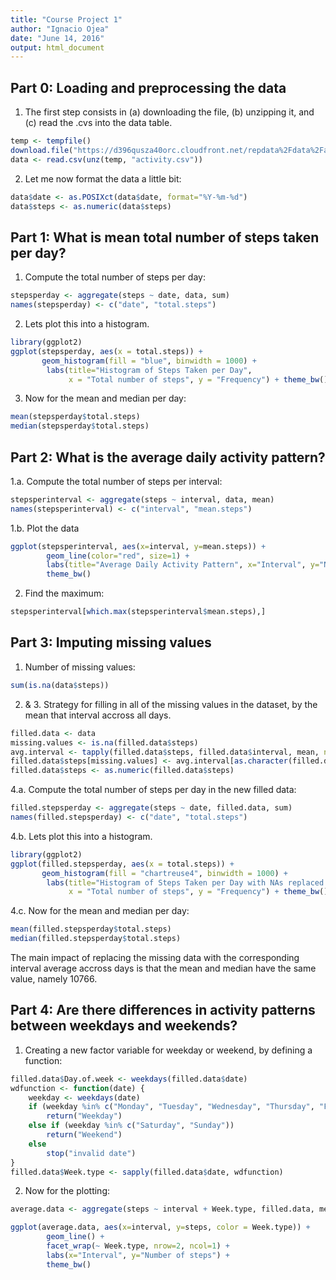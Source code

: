 ```yaml
---
title: "Course Project 1"
author: "Ignacio Ojea"
date: "June 14, 2016"
output: html_document
---
```


## Part 0: Loading and preprocessing the data

1. The first step consists in (a) downloading the file, (b) unzipping it, and (c) read the .cvs into the data table.

```r
temp <- tempfile()
download.file("https://d396qusza40orc.cloudfront.net/repdata%2Fdata%2Factivity.zip", temp, method = "curl")
data <- read.csv(unz(temp, "activity.csv"))
```

2. Let me now format the data a little bit:
```r
data$date <- as.POSIXct(data$date, format="%Y-%m-%d")
data$steps <- as.numeric(data$steps)
```

## Part 1: What is mean total number of steps taken per day?

1. Compute the total number of steps per day:
```r
stepsperday <- aggregate(steps ~ date, data, sum)
names(stepsperday) <- c("date", "total.steps")
```

2. Lets plot this into a histogram.
```r
library(ggplot2)
ggplot(stepsperday, aes(x = total.steps)) + 
       geom_histogram(fill = "blue", binwidth = 1000) + 
        labs(title="Histogram of Steps Taken per Day", 
             x = "Total number of steps", y = "Frequency") + theme_bw()
```

3. Now for the mean and median per day:
```r
mean(stepsperday$total.steps)
median(stepsperday$total.steps)

```


## Part 2: What is the average daily activity pattern?

1.a. Compute the total number of steps per interval:
```r
stepsperinterval <- aggregate(steps ~ interval, data, mean)
names(stepsperinterval) <- c("interval", "mean.steps")
```

1.b. Plot the data
```r
ggplot(stepsperinterval, aes(x=interval, y=mean.steps)) +   
        geom_line(color="red", size=1) +  
        labs(title="Average Daily Activity Pattern", x="Interval", y="Number of steps") +  
        theme_bw()
```

2. Find the maximum:
```r
stepsperinterval[which.max(stepsperinterval$mean.steps),]
```

## Part 3: Imputing missing values

1. Number of missing values:
```r
sum(is.na(data$steps))
```

2. & 3. Strategy for filling in all of the missing values in the dataset, by the mean that interval accross all days.
```r
filled.data <- data
missing.values <- is.na(filled.data$steps)
avg.interval <- tapply(filled.data$steps, filled.data$interval, mean, na.rm=TRUE)
filled.data$steps[missing.values] <- avg.interval[as.character(filled.data$interval[missing.values])]
filled.data$steps <- as.numeric(filled.data$steps)
```

4.a. Compute the total number of steps per day in the new filled data:
```r
filled.stepsperday <- aggregate(steps ~ date, filled.data, sum)
names(filled.stepsperday) <- c("date", "total.steps")
```

4.b. Lets plot this into a histogram.
```r
library(ggplot2)
ggplot(filled.stepsperday, aes(x = total.steps)) + 
       geom_histogram(fill = "chartreuse4", binwidth = 1000) + 
        labs(title="Histogram of Steps Taken per Day with NAs replaced by interval mean", 
             x = "Total number of steps", y = "Frequency") + theme_bw()
```

4.c. Now for the mean and median per day:
```r
mean(filled.stepsperday$total.steps)
median(filled.stepsperday$total.steps)

```

The main impact of replacing the missing data with the corresponding interval average accross days is that the mean and median have the same value, namely 10766.

## Part 4: Are there differences in activity patterns between weekdays and weekends?

1. Creating a new factor variable for weekday or weekend, by defining a function:
```r
filled.data$Day.of.week <- weekdays(filled.data$date)
wdfunction <- function(date) {
    weekday <- weekdays(date)
    if (weekday %in% c("Monday", "Tuesday", "Wednesday", "Thursday", "Friday"))
        return("Weekday")
    else if (weekday %in% c("Saturday", "Sunday"))
        return("Weekend")
    else
        stop("invalid date")
}
filled.data$Week.type <- sapply(filled.data$date, wdfunction)
```

2. Now for the plotting:
```r
average.data <- aggregate(steps ~ interval + Week.type, filled.data, mean)

ggplot(average.data, aes(x=interval, y=steps, color = Week.type)) + 
        geom_line() + 
        facet_wrap(~ Week.type, nrow=2, ncol=1) +
        labs(x="Interval", y="Number of steps") +
        theme_bw()
```